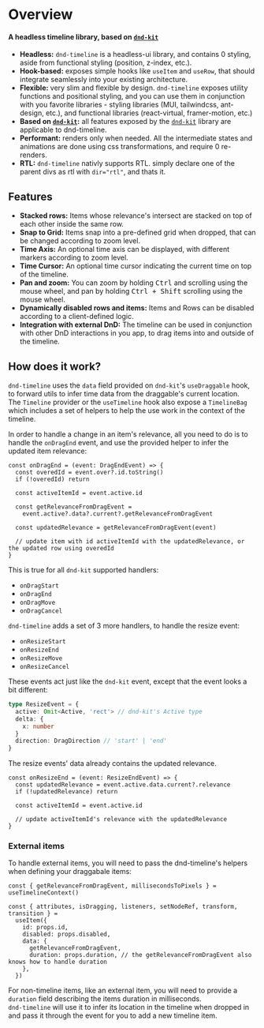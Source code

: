 
# Overview

#### A headless timeline library, based on [`dnd-kit`](https://docs.dndkit.com/)

- **Headless:** `dnd-timeline` is a headless-ui library, and contains 0 styling, aside from functional styling (position, z-index, etc.).
- **Hook-based:** exposes simple hooks like `useItem` and `useRow`, that should integrate seamlessly into your existing architecture.
- **Flexible:** very slim and flexible by design. `dnd-timeline` exposes utility functions and positional styling, and you can use them in conjunction with you favorite libraries - styling libraries (MUI, tailwindcss, ant-design, etc.), and functional libraries (react-virtual, framer-motion, etc.)
- **Based on [`dnd-kit`](https://docs.dndkit.com/):** all features exposed by the [`dnd-kit`](https://docs.dndkit.com/) library are applicable to dnd-timeline.
- **Performant:** renders only when needed. All the intermediate states and animations are done using css transformations, and require 0 re-renders.
- **RTL:** `dnd-timeline` nativly supports RTL. simply declare one of the parent divs as rtl with `dir="rtl"`, and thats it.

## Features

- **Stacked rows:** Items whose relevance's intersect are stacked on top of each other inside the same row.
- **Snap to Grid:** Items snap into a pre-defined grid when dropped, that can be changed according to zoom level.
- **Time Axis:** An optional time axis can be displayed, with different markers according to zoom level.
- **Time Cursor:** An optional time cursor indicating the current time on top of the timeline.
- **Pan and zoom:** You can zoom by holding <kbd>Ctrl</kbd> and scrolling using the mouse wheel, and pan by holding <kbd>Ctrl + Shift</kbd> scrolling using the mouse wheel.
  <Canvas of={StackedItems} />
- **Dynamically disabled rows and items:** Items and Rows can be disabled according to a client-defined logic.
  <Canvas of={DisabledRows} />
- **Integration with external DnD:** The timeline can be used in conjunction with other DnD interactions in you app, to drag items into and outside of the timeline.
  <Canvas of={Basic} />

## How does it work?

`dnd-timeline` uses the `data` field provided on `dnd-kit`'s `useDraggable` hook, to forward utils to infer time data from the draggable's current location.  
The `Timeline` provider or the `useTimeline` hook also expose a `TimelineBag` which includes a set of helpers to help the use work in the context of the timeline.

In order to handle a change in an item's relevance, all you need to do is to handle the `onDragEnd` event, and use the provided helper to infer the updated item relevance:

```tsx
const onDragEnd = (event: DragEndEvent) => {
  const overedId = event.over?.id.toString()
  if (!overedId) return

  const activeItemId = event.active.id

  const getRelevanceFromDragEvent =
    event.active?.data?.current?.getRelevanceFromDragEvent

  const updatedRelevance = getRelevanceFromDragEvent(event)

  // update item with id activeItemId with the updatedRelevance, or the updated row using overedId
}
```

This is true for all `dnd-kit` supported handlers:

- `onDragStart`
- `onDragEnd`
- `onDragMove`
- `onDragCancel`

`dnd-timeline` adds a set of 3 more handlers, to handle the resize event:

- `onResizeStart`
- `onResizeEnd`
- `onResizeMove`
- `onResizeCancel`

These events act just like the `dnd-kit` event, except that the event looks a bit different:

```ts
type ResizeEvent = {
  active: Omit<Active, 'rect'> // dnd-kit's Active type
  delta: {
    x: number
  }
  direction: DragDirection // 'start' | 'end'
}
```

The resize events' data already contains the updated relevance.

```tsx
const onResizeEnd = (event: ResizeEndEvent) => {
  const updatedRelevance = event.active.data.current?.relevance
  if (!updatedRelevance) return

  const activeItemId = event.active.id

  // update activeItemId's relevance with the updatedRelevance
}
```

### External items

To handle external items, you will need to pass the dnd-timeline's helpers when defining your draggabale items:

```tsx
const { getRelevanceFromDragEvent, millisecondsToPixels } = useTimelineContext()

const { attributes, isDragging, listeners, setNodeRef, transform, transition } =
  useItem({
    id: props.id,
    disabled: props.disabled,
    data: {
      getRelevanceFromDragEvent,
      duration: props.duration, // the getRelevanceFromDragEvent also knows how to handle duration
    },
  })
```

For non-timeline items, like an external item, you will need to provide a `duration` field describing the items duration in milliseconds.  
`dnd-timeline` will use it to infer its location in the timeline when dropped in and pass it through the event for you to add a new timeline item.
